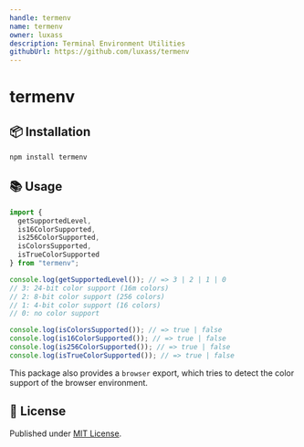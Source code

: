 ```yaml
---
handle: termenv
name: termenv
owner: luxass
description: Terminal Environment Utilities
githubUrl: https://github.com/luxass/termenv
---
```


# termenv

## 📦 Installation

```sh
npm install termenv
```

## 📚 Usage

```ts
import {
  getSupportedLevel,
  is16ColorSupported,
  is256ColorSupported,
  isColorsSupported,
  isTrueColorSupported
} from "termenv";

console.log(getSupportedLevel()); // => 3 | 2 | 1 | 0
// 3: 24-bit color support (16m colors)
// 2: 8-bit color support (256 colors)
// 1: 4-bit color support (16 colors)
// 0: no color support

console.log(isColorsSupported()); // => true | false
console.log(is16ColorSupported()); // => true | false
console.log(is256ColorSupported()); // => true | false
console.log(isTrueColorSupported()); // => true | false
```

This package also provides a `browser` export, which tries to detect the color support of the browser environment.

## 📄 License

Published under [MIT License](https://github.com/luxass/termenv/blob/main/LICENSE).
